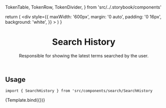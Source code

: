   TokenTable,
  TokenRow,
  TokenDivider,
} from 'src/../.storybook/components'



<Meta title="Features/Search/SearchHistory" component={SearchHistory} />

  return (
    <div
      style={{
        maxWidth: '600px',
        margin: '0 auto',
        padding: '0 16px',
        background: 'white',
      }}
    >
      <SearchInputProvider>
        <SearchHistory />
      </SearchInputProvider>
    </div>
  )
}

<header>

# Search History

Responsible for showing the latest terms searched by the user.

</header>

## Usage

`import { SearchHistory } from 'src/components/search/SearchHistory`

<Canvas>
  <Story
    name="default"
    args={{}}
    parameters={{
      backgrounds: { default: 'dark' },
    }}
  >
    {Template.bind({})}
  </Story>
</Canvas>

<ArgsTable story="default" />
